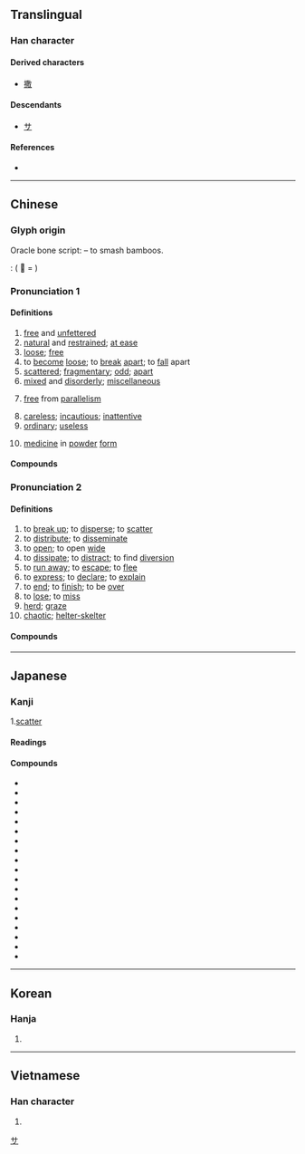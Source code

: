 {{character info/new}}
==Translingual==

===Han character===
{{Han char|rn=66|rad=攴|as=08|sn=12|four=48240|canj=TBOK|ids=⿰⿱龷月攵}}

====Derived characters====
* [[撒]]

====Descendants====
* [[サ]]

====References====
* {{Han ref|kx=0472.340|dkj=13265|dj=0825.180|hdz=21465.150|uh=6563|ud=25955|bh=B4B2|bd=46258}}

----

==Chinese==
{{zh-forms}}

===Glyph origin===
{{Han etym}}
Oracle bone script: {{Han compound|竹|攴|ls=ic|t1=bamboo|t2=to knock, to tap}} – to smash bamboos.

''{{w|Shuowen}}'': {{Han compound|肉|𢽳|ls=psc|c1=s|c2=p}} ( 𢽳 = )

===Pronunciation 1===
{{zh-pron
|m=sǎn
|m-s=
|c=saan2
|c-t=
|g=
|h=pfs=san/sán
|j=
|mb=
|md=sāng
|mn=sóaⁿ/sán
|mn_note=sóaⁿ - vernacular; sán - literary
|mn-t=
|w=2se
|x=
|mc=1
|oc=1,1
|cat=a,v,n
}}

====Definitions====
{{zh-hanzi}}

# [[free]] and [[unfettered]]
# [[natural]] and [[restrained]]; [[at ease]]
# [[loose]]; [[free]]
# to [[become]] [[loose]]; to [[break]] [[apart]]; to [[fall]] apart
# [[scattered]]; [[fragmentary]]; [[odd]]; [[apart]]
# [[mixed]] and [[disorderly]]; [[miscellaneous]]
# {{lb|zh|literature}} [[free]] from [[parallelism]]
# [[careless]]; [[incautious]]; [[inattentive]]
# [[ordinary]]; [[useless]]
# {{lb|zh|TCM}} [[medicine]] in [[powder]] [[form]]

====Compounds====
{{zh-der|fold=1|多道散說|中散大夫|慢散|光皮散兒|廣陵散|嵇中散|一盤散沙|七零八散|一片散沙|散套|樗散|散嗽|散曲|散劑|散居|散誕|散逛|散射|散文詩|散人|散木|散聲|散兵游勇|散地|散光眼|投閒置散|散板|散裝貨|櫟散|懶散|散漫|散帶衡門|散官|散裝|散騎常侍|散手|散逸|散散落落|散樂|散帙|散話|散儒|散沙|湖濱散記|散耍|散散的|散秩|散職|散氏盤|散戶|散兵|散件|散文|閒散|胡說散道|麻沸散|蕭散|駑散|鬆散|拆散}}

===Pronunciation 2===
{{zh-pron
|m=sàn
|m-s=
|c=saan3
|c-t=
|g=
|h=pfs=san
|j=
|mb=
|md=sáng
|mn=sòaⁿ/sàn
|mn_note=sòaⁿ - vernacular; sàn - literary
|mn-t=
|w=2se
|x=
|mc=2
|oc=2,2
|ma=y
|cat=v,n,a
}}

====Definitions====
{{zh-hanzi}}

# to [[break up]]; to [[disperse]]; to [[scatter]]
# to [[distribute]]; to [[disseminate]]
# to [[open]]; to open [[wide]]
# to [[dissipate]]; to [[distract]]; to find [[diversion]]
# to [[run away]]; to [[escape]]; to [[flee]]
# to [[express]]; to [[declare]]; to [[explain]]
# to [[end]]; to [[finish]]; to be [[over]]
# to [[lose]]; to [[miss]]
# [[herd]]; [[graze]]
# [[chaotic]]; [[helter-skelter]]

====Compounds====
{{zh-der|好聚好散|冤魂不散|妻離子散|不見不散|休牛散馬|一哄而散|五零四散|悲歡聚散|悲歡合散|忽聚忽散|彩雲易散|布散|怠散|冰散瓦解|不歡而散|四散|三零四散|分散|一鬨而散|佈散|天女散花|大散關|失散|好離好散|俵散|渙散|散齋|散堂鼓|散髮|星落雲散|瓦解星散|流散|散步|散光|打散|放散|披頭散髮|散絲|散福|攪散|散心|煙消霧散|散播|散散兒|散血草|止戈散馬|散場|散財|散熱器|散衙|曲終人散|散館|散關|潰散|播散|瓦解雲散|散工|煙飛星散|東零西散|散局|破散|破家散業|盛筵必散|散布|盡歡而散|散落|眾散親離|擴散|疏散|散發|沒散場|散亂|拆散|散伙|散悶|散利|獸聚鳥散|星羅雲散|盛筵易散|散會|消散|滿散|煙消雲散|蒸散作用|蒸散|散開|散攤子|發散|猢猻散|散熱|擴散作用|撲散|散夥|星離雨散|星散|散失|耗散|雨零星散|雲收雨散|雨散雲收|聚散|魂飄魄散|風流雨散|雲消霧散|骨肉離散|趕散|魄散魂飛|給散|蕩散|鳥散|解散|雲收霧散|遣散|雨來散|零零散散|舒散|集散地|罷散|走散|遣散費|鳥獸散|魚驚鳥散|魄散九霄|零散|驅散|風流雲散|迸散|飛散|飄散|精神渙散|鳥散魚潰|解散權|魚潰鳥散|雲消雨散|雲散風流|離散|魂銷魄散|陰魂不散|色散|雲散|逃散|集散|行散|魂飛魄散}}

{{zh-cat|Intermediate}}

----

==Japanese==

===Kanji===
{{ja-kanji|grade=4|rs=攴08}}

1.[[scatter]]

====Readings====
{{ja-readings
|goon=さん
|kanon=さん
|kun=ち-らかす, ち-る, ち-らす, ち-らかる
}}

====Compounds====
* {{ja-r|散逸|さんいつ}}
* {{ja-r|散開|さんかい}}
* {{ja-r|散見|さんけん}}
* {{ja-r|散光|さんこう}}
* {{ja-r|散在|さんざい}}
* {{ja-r|散財|さんざい}}
* {{ja-r|散策|さんさく}}
* {{ja-r|散々|さんざん}}
* {{ja-r|散水|さんすい}}
* {{ja-r|散村|さんそん}}
* {{ja-r|散弾|さんだん}}
* {{ja-r|散発|さんぱつ}}
* {{ja-r|散髪|さんぱつ}}
* {{ja-r|散布|さんぷ}}
* {{ja-r|散文|さんぶん}}
* {{ja-r|散歩|さんぽ}}
* {{ja-r|散漫|さんまん}}
* {{ja-r|散乱|さんらん}}
* {{ja-r|散蓮華|ちりれんげ}}

[[Category:Han characters from which katakana were derived|サ]]

----

==Korean==

===Hanja===
{{ko-hanja|hangeul=산|eumhun=|rv=san|mr=san|y=san}}

# {{defn|lang=ko|sort=攴08}}

----

==Vietnamese==

===Han character===
{{vi-hantu|[[tản]], [[tảng]], [[tan]], [[tởn]], [[tán]]|rs=攴08}}

# {{defn|lang=vi|sort=攴08}}